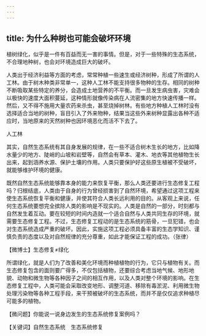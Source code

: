 ```yaml
---
---
---
```

title: 为什么种树也可能会破坏环境
---




植树绿化，似乎是一件有百益而无一害的事情。但是，对于一些特殊的生态系统，不合理地种树，也会对环境造成巨大的破坏。

人类出于经济利益等方面的考虑，常常种植一些速生或经济树种，形成了所谓的人工林。由于树木种类非常单一，这种人工林不能支持很多物种的生存。相同的树种不断吸取某些特定的养分，会造成土地营养的不平衡。而一旦发生病虫害，灾难会以极快的速度大面积蔓延，这种情形就像传染病在人流密集的地方快速传播一样。然后，又不得不施用大量农药来杀虫，甚至烧掉树林。有些地方种植人工林时没有选择适合当地的树种，盲目引入了外来物种，结果当这些外来树种显露出各种不适应时，当地原来的天然树种也因环境恶化而活不下去了。

人工林



其实，自然生态系统有其自身发展的规律，在一些不适合树木生长的地方，比如降水量少的地方、陡峭的山坡和岩壁等，自然会有草本、灌木、地衣等其他植物生长出来，起到涵养水源、保护土壤的作用。人类只要保护好这些原生植被不受破坏，就能够维护环境的健康。



既然自然生态系统能够靠本身的能力来恢复平衡，那么人类还要进行生态修复工程吗？归根结底，人类由于自身的行为曾经损害到了自然环境，希望通过这项工程来使生态系统恢复平衡和健康，并使其符合人类长远利用的目的。从客观上来说，任何生态系统要想完全摈除人类的影响是不现实的。人类是自然的一部分，时刻都与自然发生着互动。要在较短的时间内造就一个适合自然与人类共同生存的环境，就需要生态修复工程。不过，生态修复工程动的是生态系统的筋骨，一旦犯错，也会对生态系统造成严重的破坏。因此，实施这项工程必须具备丰富的生态学知识、谨慎负责的态度以及对自然规律的充分尊重，如此才能保证工程的成功。（张律）





【微博士】生态修复≠绿化

所谓绿化，就是人们为了改善和美化环境而种植植物的行为，它只与植物有关。而生态修复包含的面则要广得多，不仅包括植物，还要综合考虑当地气候、地形地貌、动物和微生物等各种因子之间的相互作用，以及人类对整个环境的影响。在生态修复工程中，人类可能会采取改变地形、调整河道、移除有毒淤泥、利用微生物处理污染物等各种工程手段，来干预被破坏的生态系统，而并不是仅仅追求种植尽可能多的植物。

【微问题】你能说一说身边发生的生态系统修复案例吗？

【关键词】自然生态系统　生态系统修复
